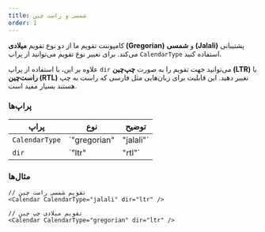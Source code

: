 ```yaml
---
title: شمسی و راست چین
order: 1
---
```


کامپوننت تقویم ما از دو نوع تقویم **میلادی (Gregorian)** و **شمسی (Jalali)** پشتیبانی می‌کند. برای تغییر نوع تقویم می‌توانید از پراپ `CalendarType` استفاده کنید.

علاوه بر این، با استفاده از پراپ `dir` می‌توانید جهت تقویم را به صورت **چپ‌چین (LTR)** یا **راست‌چین (RTL)** تغییر دهید. این قابلیت برای زبان‌هایی مثل فارسی که راست به چپ هستند بسیار مفید است.

### پراپ‌ها

| پراپ | نوع | توضیح |
|------|-----|-------|
| `CalendarType` | `"gregorian" | "jalali"` | نوع تقویم را مشخص می‌کند. مقدار پیش‌فرض `"gregorian"` است. |
| `dir` | `"ltr" | "rtl"` | جهت نمایش تقویم را تعیین می‌کند. مقدار پیش‌فرض `"ltr"` است. |

### مثال‌ها

```tsx
// تقویم شمسی راست‌ چین
<Calendar CalendarType="jalali" dir="ltr" />

// تقویم میلادی چپ‌ چین
<Calendar CalendarType="gregorian" dir="ltr" />
```
